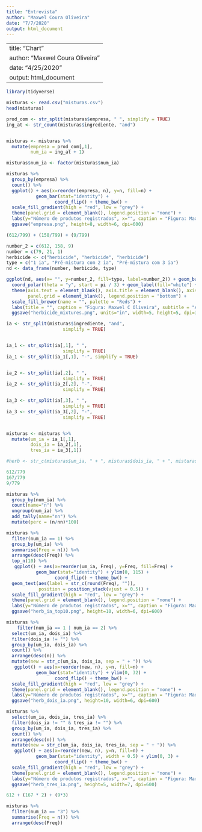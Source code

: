 ```yaml
---
title: "Entrevista"
author: "Maxwel Coura Oliveira"
date: "7/7/2020"
output: html_document
---
```


---
title: "Chart"
author: "Maxwel Coura Oliveira"
date: "4/25/2020"
output: html_document
---

```r
library(tidyverse)
```


```r
misturas <- read.csv("misturas.csv")
head(misturas)
```




```r
prod_com <- str_split(misturas$empresa, " ", simplify = TRUE)
ing_at <- str_count(misturas$ingrediente, "and")


misturas <- misturas %>% 
  mutate(empresa = prod_com[,1],
         num_ia = ing_at + 1) 

misturas$num_ia <- factor(misturas$num_ia)
```




```r
misturas %>% 
  group_by(empresa) %>% 
  count() %>% 
  ggplot() + aes(x=reorder(empresa, n), y=n, fill=n) + 
           geom_bar(stat="identity") + 
                  coord_flip() + theme_bw() +
  scale_fill_gradient(high = "red", low = "grey") +
  theme(panel.grid = element_blank(), legend.position = "none") +
  labs(y="Número de produtos registrados", x="", caption = "Figura: Maxwel C Oliveira", subtitle = "Agrofit - Abril 2020") +
  ggsave("empresa.png", height=8, width=6, dpi=600)
```

```r
(612/799) + (158/799) + (9/799)
```

```r
number_2 = c(612, 158, 9)
number = c(79, 21, 1)
herbicide <- c("herbicide", "herbicide", "herbicide")
type = c("1 ia", "Pré-mistura com 2 ia", "Pré-mistura com 3 ia")
nd <- data_frame(number, herbicide, type)

ggplot(nd, aes(x= "", y=number_2, fill=type, label=number_2)) + geom_bar(stat="identity",  width=0.5) +
  coord_polar(theta = "y", start = pi / 3) + geom_label(fill="white") + theme_bw() +
  theme(axis.text = element_blank(), axis.title = element_blank(), axis.ticks = element_blank(),
        panel.grid = element_blank(), legend.position = "bottom") +
  scale_fill_brewer(name = "", palette = "Reds") +
  labs(title = "", caption = "Figura: Maxwel C Oliveira", subtitle = "Agrofit - Abril 2020") +
  ggsave("herbicide_mixtures.png", units="in", width=5, height=5, dpi=300)
```


```r
ia <- str_split(misturas$ingrediente, "and",
                     simplify = TRUE)


ia_1 <- str_split(ia[,1], " ",
                     simplify = TRUE)
ia_1 <- str_split(ia_1[,1], "-", simplify = TRUE)


ia_2 <- str_split(ia[,2], " ",
                     simplify = TRUE)
ia_2 <- str_split(ia_2[,2], "-",
                     simplify = TRUE)

ia_3 <- str_split(ia[,3], " ",
                     simplify = TRUE)
ia_3 <- str_split(ia_3[,2], "-",
                     simplify = TRUE)


misturas <- misturas %>% 
  mutate(um_ia = ia_1[,1],
         dois_ia = ia_2[,1],
         tres_ia = ia_3[,1])

#herb <- str_c(misturas$um_ia, " + ", misturas$dois_ia, " + ", misturas$tres_ia)
```

```r
612/779
167/779
9/779
```
  
  
```r
misturas %>% 
  group_by(num_ia) %>% 
  count(name="n") %>% 
  ungroup(num_ia) %>% 
  add_tally(name="nn") %>% 
  mutate(perc = (n/nn)*100)
```

```r
misturas %>% 
  filter(num_ia == 1) %>%
  group_by(um_ia) %>% 
  summarise(Freq = n()) %>% 
  arrange(desc(Freq)) %>% 
  top_n(10) %>% 
   ggplot() + aes(x=reorder(um_ia, Freq), y=Freq, fill=Freq) + 
           geom_bar(stat="identity") + ylim(0, 115) +
                  coord_flip() + theme_bw() +
  geom_text(aes(label = str_c(round(Freq), "")),
            position = position_stack(vjust = 0.5)) +
  scale_fill_gradient(high = "red", low = "grey") +
  theme(panel.grid = element_blank(), legend.position = "none") +
  labs(y="Número de produtos registrados", x="", caption = "Figura: Maxwel C Oliveira", subtitle = "Agrofit - Abril 2020") +
  ggsave("herb_ia_top10.png", height=10, width=6, dpi=600)
```

```r
misturas %>% 
    filter(num_ia == 1 | num_ia == 2) %>%
  select(um_ia, dois_ia) %>% 
  filter(dois_ia != "") %>% 
  group_by(um_ia, dois_ia) %>% 
  count() %>% 
  arrange(desc(n)) %>% 
  mutate(new = str_c(um_ia, dois_ia, sep = " + ")) %>% 
   ggplot() + aes(x=reorder(new, n), y=n, fill=n) + 
           geom_bar(stat="identity") + ylim(0, 32) +
                  coord_flip() + theme_bw() +
  scale_fill_gradient(high = "red", low = "grey") +
  theme(panel.grid = element_blank(), legend.position = "none") +
  labs(y="Número de produtos registrados", x="", caption = "Figura: Maxwel C Oliveira", subtitle = "Agrofit - Abril 2020") +
  ggsave("herb_dois_ia.png", height=10, width=6, dpi=600)
```



```r
misturas %>% 
  select(um_ia, dois_ia, tres_ia) %>% 
  filter(dois_ia != "" & tres_ia != "") %>% 
  group_by(um_ia, dois_ia, tres_ia) %>% 
  count() %>% 
  arrange(desc(n)) %>% 
  mutate(new = str_c(um_ia, dois_ia, tres_ia, sep = " + ")) %>% 
   ggplot() + aes(x=reorder(new, n), y=n, fill=n) + 
           geom_bar(stat="identity", width = 0.5) + ylim(0, 3) +
                  coord_flip() + theme_bw() +
  scale_fill_gradient(high = "red", low = "grey") +
  theme(panel.grid = element_blank(), legend.position = "none") +
  labs(y="Número de produtos registrados", x="", caption = "Figura: Maxwel C Oliveira", subtitle = "Agrofit - Abril 2020") +
  ggsave("herb_tres_ia.png", height=5, width=7, dpi=600)
```

```r
612 + (167 * 2) + (9*3)
```


```r
misturas %>%
  filter(num_ia == "3") %>% 
  summarise(Freq = n()) %>% 
  arrange(desc(Freq))
```

